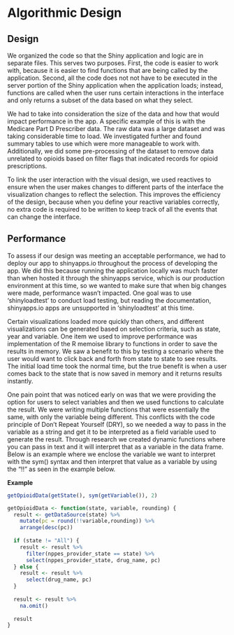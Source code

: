 # Algorithmic Design

## Design

We organized the code so that the Shiny application and logic are in separate files. This serves two purposes. First, the code is easier to work with, because it is easier to find functions that are being called by the application. Second, all the code does not not have to be executed in the server portion of the Shiny application when the application loads; instead, functions are called when the user runs certain interactions in the interface and only returns a subset of the data based on what they select.

We had to take into consideration the size of the data and how that would impact performance in the app. A specific example of this is with the Medicare Part D Prescriber data. The raw data was a large dataset and was taking considerable time to load. We investigated further and found summary tables to use which were more manageable to work with. Additionally, we did some pre-processing of the dataset to remove data unrelated to opioids based on filter flags that indicated records for opioid prescriptions.

To link the user interaction with the visual design, we used reactives to ensure when the user makes changes to different parts of the interface the visualization changes to reflect the selection. This improves the efficiency of the design, because when you define your reactive variables correctly, no extra code is required to be written to keep track of all the events that can change the interface.


## Performance

To assess if our design was meeting an acceptable performance, we had to deploy our app to shinyapps.io throughout the process of developing the app. We did this because running the application locally was much faster than when hosted it through the shinyapps service, which is our production environment at this time, so we wanted to make sure that when big changes were made, performance wasn’t impacted.  One goal was to use 'shinyloadtest' to conduct load testing, but reading the documentation, shinyapps.io apps are unsupported in 'shinyloadtest' at this time.

Certain visualizations loaded more quickly than others, and different visualizations can be generated based on selection criteria, such as state, year and variable. One item we used to improve performance was implementation of the R memoise library to functions in order to save the results in memory. We saw a benefit to this by testing a scenario where the user would want to click back and forth from state to state to see results. The initial load time took the normal time, but the true benefit is when a user comes back to the state that is now saved in memory and it returns results instantly.

One pain point that was noticed early on was that we were providing the option for users to select variables and then we used functions to calculate the result. We were writing multiple functions that were essentially the same, with only the variable being different. This conflicts with the code principle of Don’t Repeat Yourself (DRY), so we needed a way to pass in the variable as a string and get it to be interpreted as a field variable used to generate the result. Through research we created dynamic functions where you can pass in text and it will interpret that as a variable in the data frame. Below is an example where we enclose the variable we want to interpret with the sym() syntax and then interpret that value as a variable by using the "!!" as seen in the example below.

**Example**
```r
getOpioidData(getState(), sym(getVariable()), 2)
```

```r
getOpioidData <- function(state, variable, rounding) {
  result <- getDataSource(state) %>%
    mutate(pc = round(!!variable,rounding)) %>%
    arrange(desc(pc))
  
  if (state != "All") {
    result <- result %>%
      filter(nppes_provider_state == state) %>%
      select(nppes_provider_state, drug_name, pc)
  } else {
    result <- result %>%
      select(drug_name, pc)
  }
  
  result <- result %>% 
    na.omit()
  
  result
}
```
